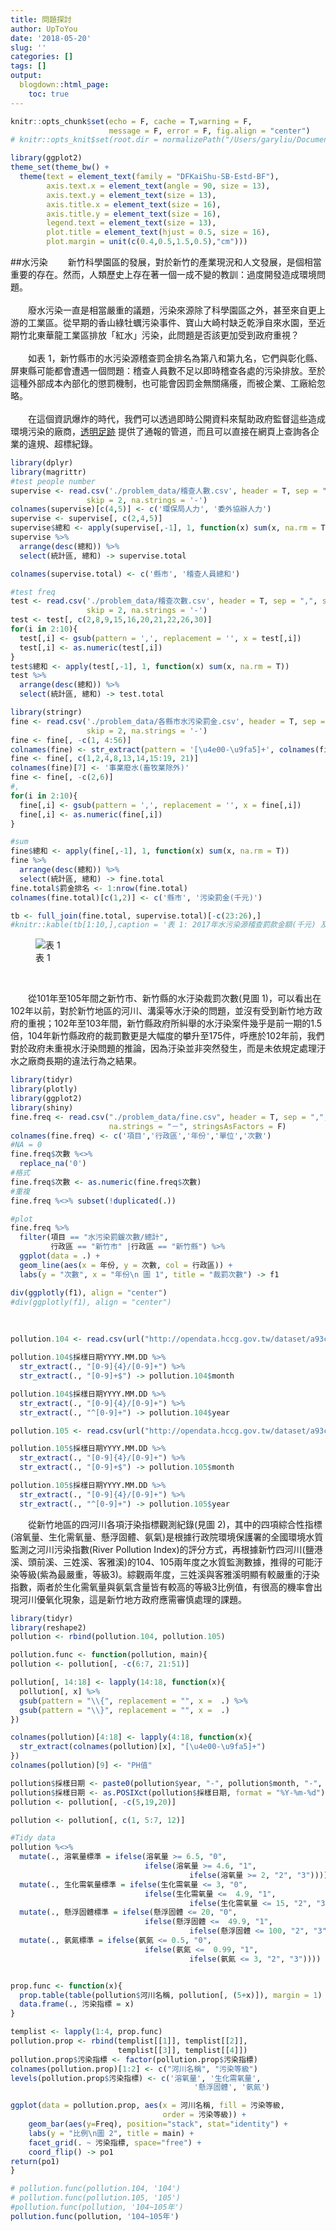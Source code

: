 ```yaml
---
title: 問題探討
author: UpToYou
date: '2018-05-20'
slug: ''
categories: []
tags: []
output:
  blogdown::html_page:
    toc: true
---
```


```r
knitr::opts_chunk$set(echo = F, cache = T,warning = F, 
                      message = F, error = F, fig.align = "center")
# knitr::opts_knit$set(root.dir = normalizePath("/Users/garyliu/Documents/報告/經濟部落客競賽/Web/content/post"))

library(ggplot2)
theme_set(theme_bw() +
  theme(text = element_text(family = "DFKaiShu-SB-Estd-BF"),
        axis.text.x = element_text(angle = 90, size = 13),
        axis.text.y = element_text(size = 13),
        axis.title.x = element_text(size = 16),
        axis.title.y = element_text(size = 16),
        legend.text = element_text(size = 13),
        plot.title = element_text(hjust = 0.5, size = 16),
        plot.margin = unit(c(0.4,0.5,1.5,0.5),"cm")))
```


##水污染
　　新竹科學園區的發展，對於新竹的產業現況和人文發展，是個相當重要的存在。然而，人類歷史上存在著一個一成不變的教訓：過度開發造成環境問題。  
\
　　廢水污染一直是相當嚴重的議題，污染來源除了科學園區之外，甚至來自更上游的工業區。從早期的香山綠牡蠣污染事件、寶山大崎村缺乏乾淨自來水園，至近期竹北東華龍工業區排放「紅水」污染，此問題是否該更加受到政府重視？  
\
　　如表 1，新竹縣市的水污染源稽查罰金排名為第八和第九名，它們與彰化縣、屏東縣可能都會遭遇一個問題：稽查人員數不足以即時稽查各處的污染排放。至於這種外部成本內部化的懲罰機制，也可能會因罰金無關痛癢，而被企業、工廠給忽略。   
\
　　在這個資訊爆炸的時代，我們可以透過即時公開資料來幫助政府監督這些造成環境污染的廠商，[透明足跡](https://thaubing.gcaa.org.tw/about) 提供了通報的管道，而且可以直接在網頁上查詢各企業的違規、超標紀錄。


```r
library(dplyr)
library(magrittr)
#test people number
supervise <- read.csv('./problem_data/稽查人數.csv', header = T, sep = ",", stringsAsFactors = F,
                 skip = 2, na.strings = '-')
colnames(supervise)[c(4,5)] <- c('環保局人力', '委外協辦人力')
supervise <- supervise[, c(2,4,5)]
supervise$總和 <- apply(supervise[,-1], 1, function(x) sum(x, na.rm = T))
supervise %>%
  arrange(desc(總和)) %>%
  select(統計區, 總和) -> supervise.total

colnames(supervise.total) <- c('縣市', '稽查人員總和')

#test freq
test <- read.csv('./problem_data/稽查次數.csv', header = T, sep = ",", stringsAsFactors = F,
                 skip = 2, na.strings = '-')
test <- test[, c(2,8,9,15,16,20,21,22,26,30)]
for(i in 2:10){
  test[,i] <- gsub(pattern = ',', replacement = '', x = test[,i])
  test[,i] <- as.numeric(test[,i])
}
test$總和 <- apply(test[,-1], 1, function(x) sum(x, na.rm = T))
test %>%
  arrange(desc(總和)) %>%
  select(統計區, 總和) -> test.total
```


```r
library(stringr)
fine <- read.csv('./problem_data/各縣市水污染罰金.csv', header = T, sep = ",", stringsAsFactors = F,
                 skip = 2, na.strings = '-')
fine <- fine[, -c(1, 4:56)]
colnames(fine) <- str_extract(pattern = '[\u4e00-\u9fa5]+', colnames(fine))
fine <- fine[, c(1,2,4,8,13,14,15:19, 21)]
colnames(fine)[7] <- '事業廢水(畜牧業除外)'
fine <- fine[, -c(2,6)]
#,
for(i in 2:10){
  fine[,i] <- gsub(pattern = ',', replacement = '', x = fine[,i])
  fine[,i] <- as.numeric(fine[,i])
}

#sum
fine$總和 <- apply(fine[,-1], 1, function(x) sum(x, na.rm = T))
fine %>%
  arrange(desc(總和)) %>%
  select(統計區, 總和) -> fine.total
fine.total$罰金排名 <- 1:nrow(fine.total)
colnames(fine.total)[c(1,2)] <- c('縣市', '污染罰金(千元)')

tb <- full_join(fine.total, supervise.total)[-c(23:26),]
#knitr::kable(tb[1:10,],caption = '表 1: 2017年水污染源稽查罰款金額(千元) 及稽查人員數')
```
![表 1](./problem_data/表1.png)

\

　　從101年至105年間之新竹市、新竹縣的水汙染裁罰次數(見圖 1)，可以看出在102年以前，對於新竹地區的河川、溝渠等水汙染的問題，並沒有受到新竹地方政府的重視；102年至103年間，新竹縣政府所糾舉的水汙染案件幾乎是前一期的1.5倍，104年新竹縣政府的裁罰數更是大幅度的攀升至175件，呼應於102年前，我們對於政府未重視水汙染問題的推論，因為汙染並非突然發生，而是未依規定處理汙水之廠商長期的違法行為之結果。

```r
library(tidyr)
library(plotly)
library(ggplot2)
library(shiny)
fine.freq <- read.csv("./problem_data/fine.csv", header = T, sep = ",",
                      na.strings = "－", stringsAsFactors = F)
colnames(fine.freq) <- c('項目','行政區','年份','單位','次數')
#NA = 0
fine.freq$次數 %<>%
  replace_na('0')
#格式
fine.freq$次數 <- as.numeric(fine.freq$次數)
#重複
fine.freq %<>% subset(!duplicated(.))

#plot
fine.freq %>%
  filter(項目 == "水污染罰鍰次數/總計",
         行政區 == "新竹市" |行政區 == "新竹縣") %>%
  ggplot(data = .) +
  geom_line(aes(x = 年份, y = 次數, col = 行政區)) +
  labs(y = "次數", x = "年份\n 圖 1", title = "裁罰次數") -> f1

div(ggplotly(f1), align = "center")
#div(ggplotly(f1), align = "center")

```
\

```r
pollution.104 <- read.csv(url("http://opendata.hccg.gov.tw/dataset/a93c1910-5a43-41fe-be35-3c100ae6b116/resource/9ee5eec3-344f-4240-a69f-7f5226222ed9/download/20170706143941690.csv"), header = T, sep = ",", stringsAsFactors = F)

pollution.104$採樣日期YYYY.MM.DD %>%
  str_extract(., "[0-9]{4}/[0-9]+") %>%
  str_extract(., "[0-9]+$") -> pollution.104$month

pollution.104$採樣日期YYYY.MM.DD %>%
  str_extract(., "[0-9]{4}/[0-9]+") %>%
  str_extract(., "^[0-9]+") -> pollution.104$year
```

```r
pollution.105 <- read.csv(url("http://opendata.hccg.gov.tw/dataset/a93c1910-5a43-41fe-be35-3c100ae6b116/resource/a9fa076e-8496-4042-a295-4eaed4229efd/download/20170706144232221.csv"), header = T, sep = ",", stringsAsFactors = F)

pollution.105$採樣日期YYYY.MM.DD %>%
  str_extract(., "[0-9]{4}/[0-9]+") %>%
  str_extract(., "[0-9]+$") -> pollution.105$month

pollution.105$採樣日期YYYY.MM.DD %>%
  str_extract(., "[0-9]{4}/[0-9]+") %>%
  str_extract(., "^[0-9]+") -> pollution.105$year
```

　　從新竹地區的四河川各項汙染指標觀測紀錄(見圖 2)，其中的四項綜合性指標(溶氧量、生化需氧量、懸浮固體、氨氣)是根據行政院環境保護署的全國環境水質監測之河川污染指數(River Pollution Index)的評分方式，再根據新竹四河川(鹽港溪、頭前溪、三姓溪、客雅溪)的104、105兩年度之水質監測數據，推得的可能汙染等級(紫為最嚴重，等級3)。綜觀兩年度，三姓溪與客雅溪明顯有較嚴重的汙染指數，兩者於生化需氧量與氨氣含量皆有較高的等級3比例值，有很高的機率會出現河川優氧化現象，這是新竹地方政府應需審慎處理的課題。

```r
library(tidyr)
library(reshape2)
pollution <- rbind(pollution.104, pollution.105)

pollution.func <- function(pollution, main){
pollution <- pollution[, -c(6:7, 21:51)]

pollution[, 14:18] <- lapply(14:18, function(x){
  pollution[, x] %>%
  gsub(pattern = "\\{", replacement = "", x =  .) %>%
  gsub(pattern = "\\}", replacement = "", x =  .) 
})

colnames(pollution)[4:18] <- lapply(4:18, function(x){
  str_extract(colnames(pollution)[x], "[\u4e00-\u9fa5]+")
})
colnames(pollution)[9] <- "PH值"

pollution$採樣日期 <- paste0(pollution$year, "-", pollution$month, "-", "01")
pollution$採樣日期 <- as.POSIXct(pollution$採樣日期, format = "%Y-%m-%d")
pollution <- pollution[, -c(5,19,20)]

pollution <- pollution[, c(1, 5:7, 12)]

#Tidy data
pollution %<>%
  mutate(., 溶氧量標準 = ifelse(溶氧量 >= 6.5, "0", 
                              ifelse(溶氧量 >= 4.6, "1",
                                        ifelse(溶氧量 >= 2, "2", "3")))) %>%
  mutate(., 生化需氧量標準 = ifelse(生化需氧量 <= 3, "0", 
                              ifelse(生化需氧量 <=  4.9, "1",
                                        ifelse(生化需氧量 <= 15, "2", "3")))) %>%
  mutate(., 懸浮固體標準 = ifelse(懸浮固體 <= 20, "0", 
                              ifelse(懸浮固體 <=  49.9, "1",
                                        ifelse(懸浮固體 <= 100, "2", "3")))) %>%
  mutate(., 氨氮標準 = ifelse(氨氮 <= 0.5, "0", 
                              ifelse(氨氮 <=  0.99, "1",
                                        ifelse(氨氮 <= 3, "2", "3"))))


prop.func <- function(x){
  prop.table(table(pollution$河川名稱, pollution[, (5+x)]), margin = 1) %>%
  data.frame(., 污染指標 = x) 
}

templist <- lapply(1:4, prop.func) 
pollution.prop <- rbind(templist[[1]], templist[[2]],
                        templist[[3]], templist[[4]])
pollution.prop$污染指標 <- factor(pollution.prop$污染指標)
colnames(pollution.prop)[1:2] <- c("河川名稱", "污染等級") 
levels(pollution.prop$污染指標) <- c('溶氧量', '生化需氧量',
                                         '懸浮固體', '氨氮')

ggplot(data = pollution.prop, aes(x = 河川名稱, fill = 污染等級,
                                  order = 污染等級)) + 
    geom_bar(aes(y=Freq), position="stack", stat="identity") + 
    labs(y = "比例\n圖 2", title = main) +
    facet_grid(. ~ 污染指標, space="free") + 
    coord_flip() -> po1
return(po1)
}

# pollution.func(pollution.104, '104')
# pollution.func(pollution.105, '105')
#pollution.func(pollution, '104~105年')
pollution.func(pollution, '104~105年')


```

